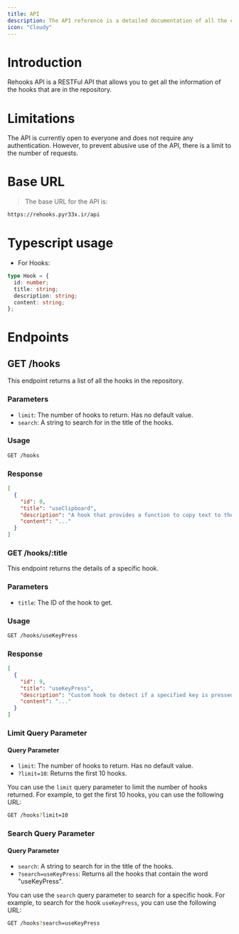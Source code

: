 ```yaml
---
title: API
description: The API reference is a detailed documentation of all the endpoints available in the API
icon: "Cloudy"
---
```


# Introduction

Rehooks API is a RESTFul API that allows you to get all the information of the hooks that are in the repository.

# Limitations

The API is currently open to everyone and does not require any authentication. However, to prevent abusive use of the API, there is a limit to the number of requests.

# Base URL

> The base URL for the API is:

```bash
https://rehooks.pyr33x.ir/api
```

# Typescript usage

- For Hooks:

```ts
type Hook = {
  id: number;
  title: string;
  description: string;
  content: string;
};
```

# Endpoints

## GET /hooks

This endpoint returns a list of all the hooks in the repository.

### Parameters

- `limit`: The number of hooks to return. Has no default value.
- `search`: A string to search for in the title of the hooks.

### Usage

```bash
GET /hooks
```

### Response

```json
[
  {
    "id": 0,
    "title": "useClipboard",
    "description": "A hook that provides a function to copy text to the clipboard.",
    "content": "..."
  }
]
```

### GET /hooks/:title

This endpoint returns the details of a specific hook.

### Parameters

- `title`: The ID of the hook to get.

### Usage

```bash
GET /hooks/useKeyPress
```

### Response

```json
[
  {
    "id": 9,
    "title": "useKeyPress",
    "description": "Custom hook to detect if a specified key is pressed.",
    "content": "..."
  }
]
```

### Limit Query Parameter

#### Query Parameter

- `limit`: The number of hooks to return. Has no default value.
- `?limit=10`: Returns the first 10 hooks.

You can use the `limit` query parameter to limit the number of hooks returned. For example, to get the first 10 hooks, you can use the following URL:

```bash
GET /hooks?limit=10
```

### Search Query Parameter

#### Query Parameter

- `search`: A string to search for in the title of the hooks.
- `?search=useKeyPress`: Returns all the hooks that contain the word "useKeyPress".

You can use the `search` query parameter to search for a specific hook. For example, to search for the hook `useKeyPress`, you can use the following URL:

```bash
GET /hooks?search=useKeyPress
```
